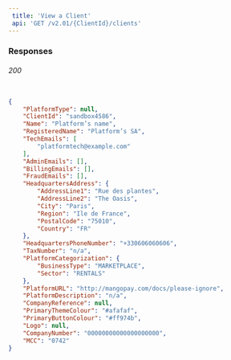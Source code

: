 ```yaml
---  
 title: 'View a Client'  
 api: 'GET /v2.01/{ClientId}/clients'  
---  
```


  

### Responses  

###### 200   

<PlatformTypeResponse />  

<ClientIdResponse />  

<NameResponse />  

<RegisteredNameResponse />  

<TechEmailsResponse />  

<AdminEmailsResponse />  

<BillingEmailsResponse />  

<FraudEmailsResponse />  

<HeadquartersAddressResponse />  

<HeadquartersPhoneNumberResponse />  

<TaxNumberResponse />  

<PlatformCategorizationResponse />  

<PlatformURLResponse />  

<PlatformDescriptionResponse />  

<CompanyReferenceResponse />  

<PrimaryThemeColourResponse />  

<PrimaryButtonColourResponse />  

<LogoResponse />  

<CompanyNumberResponse />  

<MCCResponse />  

 <ResponseExample>  

```json 200  

{
    "PlatformType": null,
    "ClientId": "sandbox4586",
    "Name": "Platform’s name",
    "RegisteredName": "Platform’s SA",
    "TechEmails": [
        "platformtech@example.com"
    ],
    "AdminEmails": [],
    "BillingEmails": [],
    "FraudEmails": [],
    "HeadquartersAddress": {
        "AddressLine1": "Rue des plantes",
        "AddressLine2": "The Oasis",
        "City": "Paris",
        "Region": "Ile de France",
        "PostalCode": "75010",
        "Country": "FR"
    },
    "HeadquartersPhoneNumber": "+330606060606",
    "TaxNumber": "n/a",
    "PlatformCategorization": {
        "BusinessType": "MARKETPLACE",
        "Sector": "RENTALS"
    },
    "PlatformURL": "http://mangopay.com/docs/please-ignore",
    "PlatformDescription": "n/a",
    "CompanyReference": null,
    "PrimaryThemeColour": "#afafaf",
    "PrimaryButtonColour": "#ff974b",
    "Logo": null,
    "CompanyNumber": "00000000000000000000",
    "MCC": "0742"
}  

 ```  

 </ResponseExample>